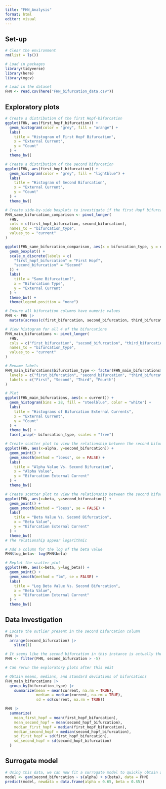 ```yaml
---
title: "FHN_Analysis"
format: html
editor: visual
---
```


## Set-up
```r
# Clear the environment
rm(list = ls())

# Load in packages
library(tidyverse)
library(here)
library(mgcv)

# Load in the dataset
FHN <- read.csv(here("FHN_bifurcation_data.csv"))
```

## Exploratory plots
```r
# Create a distribution of the first Hopf-bifurcation
ggplot(FHN, aes(first_hopf_bifurcation)) +
  geom_histogram(color = "grey", fill = "orange") +
  labs(
    title = "Histogram of First Hopf Bifurcation",
    x = "External Current",
    y = "Count"
  ) +
  theme_bw()

# Create a distribution of the second bifurcation
ggplot(FHN, aes(first_hopf_bifurcation)) +
  geom_histogram(color = "grey", fill = "lightblue") +
  labs(
    title = "Histogram of Second Bifurcation",
    x = "External Current",
    y = "Count"
  ) +
  theme_bw()
```

```r
# Create side-by-side boxplots to investigate if the first Hopf bifurcation and second bifurcation are actually the same (how close are they in value)
FHN_same_bifurcation_comparison <- pivot_longer(
  FHN,
  cols = c(first_hopf_bifurcation, second_bifurcation),
  names_to = "bifurcation_type",
  values_to = "current"
)

ggplot(FHN_same_bifurcation_comparison, aes(x = bifurcation_type, y = current, fill = bifurcation_type)) +
  geom_boxplot() +
  scale_x_discrete(labels = c(
    "first_hopf_bifurcation" = "First Hopf",
    "second_bifurcation" = "Second"
  )) +
  labs(
    title = "Same Bifurcation?",
    x = "Bifurcation Type",
    y = "External Current"
  ) +
  theme_bw() +
  theme(legend.position = "none")
```

```r
# Ensure all bifurcation columns have numeric values
FHN <- FHN |>
  mutate(across(c(first_bifurcation, second_bifurcation, third_bifurcation, fourth_bifurcation), as.numeric))

# View histogram for all 4 of the bifurcations
FHN_main_bifurcations <- pivot_longer(
  FHN,
  cols = c("first_bifurcation", "second_bifurcation", "third_bifurcation", "fourth_bifurcation"),
  names_to = "bifurcation_type",
  values_to = "current"
)

# Rename labels
FHN_main_bifurcations$bifurcation_type <- factor(FHN_main_bifurcations$bifurcation_type,
  levels = c("first_bifurcation", "second_bifurcation", "third_bifurcation", "fourth_bifurcation"),
  labels = c("First", "Second", "Third", "Fourth")
)

# Plot
ggplot(FHN_main_bifurcations, aes(x = current)) +
  geom_histogram(bins = 28, fill = "steelblue", color = "white") +
  labs(
    title = "Histograms of Bifurcation External Currents",
    x = "External Current",
    y = "Count"
  ) +
  theme_bw() +
  facet_wrap(~ bifurcation_type, scales = "free")
```

```r
# Create scatter plot to view the relationship between the second bifurcation and alpha value
ggplot(FHN, aes(x=alpha, y=second_bifurcation)) +
  geom_point() +
  geom_smooth(method = "loess", se = FALSE) +
  labs(
    title = "Alpha Value Vs. Second Bifurcation",
    x = "Alpha Value",
    y = "Bifurcation External Current"
  ) +
  theme_bw()

# Create scatter plot to view the relationship between the second bifurcation and beta value
ggplot(FHN, aes(x=beta, y=second_bifurcation)) +
  geom_point() +
  geom_smooth(method = "loess", se = FALSE) +
  labs(
    title = "Beta Value Vs. Second Bifurcation",
    x = "Beta Value",
    y = "Bifurcation External Current"
  ) +
  theme_bw()
# The relationship appear logarithmic 
```

```r
# Add a column for the log of the beta value
FHN$log_beta<- log(FHN$beta)

# Replot the scatter plot
ggplot(FHN, aes(x=beta, y=log_beta)) +
  geom_point() +
  geom_smooth(method = "lm", se = FALSE) +
  labs(
    title = "Log Beta Value Vs. Second Bifurcation",
    x = "Beta Value",
    y = "Bifurcation External Current"
  ) +
  theme_bw()
```

## Data Investigation
```r
# Locate the outlier present in the second bifurcation column
FHN |> 
  arrange(second_bifurcation) |> 
    slice(1)

# It seems like the second bifurcation in this instance is actually the first bifurcation accidentally caught twice (-5.92 vs. -5.91), so we can remove it 
FHN <- filter(FHN, second_bifurcation > -5)

# Can rerun the exploratory plots after this edit 
```

```r
# Obtain means, medians, and standard deviations of bifurcations
FHN_main_bifurcations |>
  group_by(bifurcation_type) |>
    summarize(mean = mean(current, na.rm = TRUE),
              median = median(current, na.rm = TRUE),
              sd = sd(current, na.rm = TRUE))

FHN |> 
  summarize(
    mean_first_hopf = mean(first_hopf_bifurcation),
    mean_second_hopf = mean(second_hopf_bifurcation),
    median_first_hopf = median(first_hopf_bifurcation),
    median_second_hopf = median(second_hopf_bifurcation),
    sd_first_hopf = sd(first_hopf_bifurcation),
    sd_second_hopf = sd(second_hopf_bifurcation)
  )
```

## Surrogate model
```r
# Using this data, we can now fit a surrogate model to quickly obtain an estimate of where the second bifurcation occurs without having to run the Python bifurcation program (much faster)
model <- gam(second_bifurcation ~ s(alpha) + s(beta), data = FHN)
predict(model, newdata = data.frame(alpha = 0.65, beta = 0.85))
```